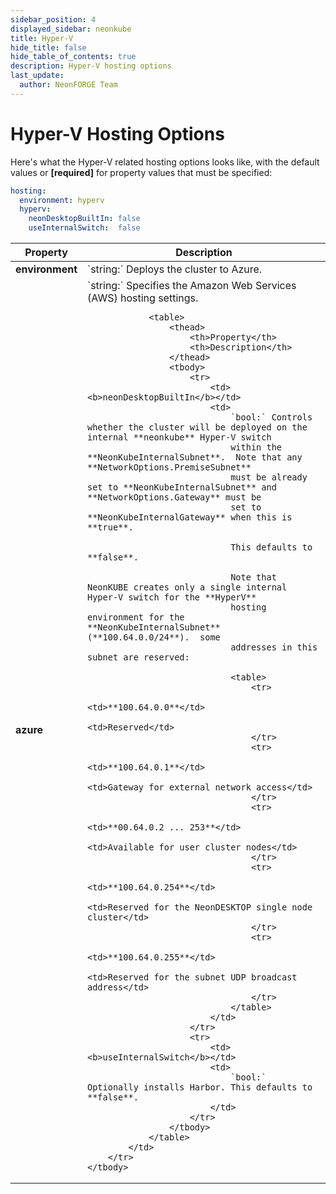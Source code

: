 ```yaml
---
sidebar_position: 4
displayed_sidebar: neonkube
title: Hyper-V
hide_title: false
hide_table_of_contents: true
description: Hyper-V hosting options
last_update:
  author: NeonFORGE Team
---
```



# Hyper-V Hosting Options

Here's what the Hyper-V related hosting options looks like, with the default
values or **[required]** for property values that must be specified:

```yaml
hosting:
  environment: hyperv
  hyperv:
    neonDesktopBuiltIn: false
    useInternalSwitch:  false
```

<table>
    <thead>
        <th>Property</th>
        <th>Description</th>
    </thead>
    <tbody>
        <tr>
            <td><b>environment</b></td>
            <td>
                `string:` Deploys the cluster to Azure.
            </td>
        </tr>
        <tr>
            <td><b>azure</b></td>
            <td>
                `string:` Specifies the Amazon Web Services (AWS) hosting settings.

                <table>
                    <thead>
                        <th>Property</th>
                        <th>Description</th>
                    </thead>
                    <tbody>
                        <tr>
                            <td><b>neonDesktopBuiltIn</b></td>
                            <td>
                                `bool:` Controls whether the cluster will be deployed on the internal **neonkube** Hyper-V switch
                                within the **NeonKubeInternalSubnet**.  Note that any **NetworkOptions.PremiseSubnet**
                                must be already set to **NeonKubeInternalSubnet** and **NetworkOptions.Gateway** must be
                                set to **NeonKubeInternalGateway** when this is **true**.

                                This defaults to **false**.

                                Note that NeonKUBE creates only a single internal Hyper-V switch for the **HyperV**
                                hosting environment for the **NeonKubeInternalSubnet** (**100.64.0.0/24**).  some
                                addresses in this subnet are reserved:

                                <table>
                                    <tr>
                                        <td>**100.64.0.0**</td>
                                        <td>Reserved</td>
                                    </tr>
                                    <tr>
                                        <td>**100.64.0.1**</td>
                                        <td>Gateway for external network access</td>
                                    </tr>
                                    <tr>
                                        <td>**00.64.0.2 ... 253**</td>
                                        <td>Available for user cluster nodes</td>
                                    </tr>
                                    <tr>
                                        <td>**100.64.0.254**</td>
                                        <td>Reserved for the NeonDESKTOP single node cluster</td>
                                    </tr>
                                    <tr>
                                        <td>**100.64.0.255**</td>
                                        <td>Reserved for the subnet UDP broadcast address</td>
                                    </tr>
                                </table>
                            </td>
                        </tr>
                        <tr>
                            <td><b>useInternalSwitch</b></td>
                            <td>
                                `bool:` Optionally installs Harbor. This defaults to **false**.
                            </td>
                        </tr>
                    </tbody>
                </table>
            </td>
        </tr>
    </tbody>

</table>
